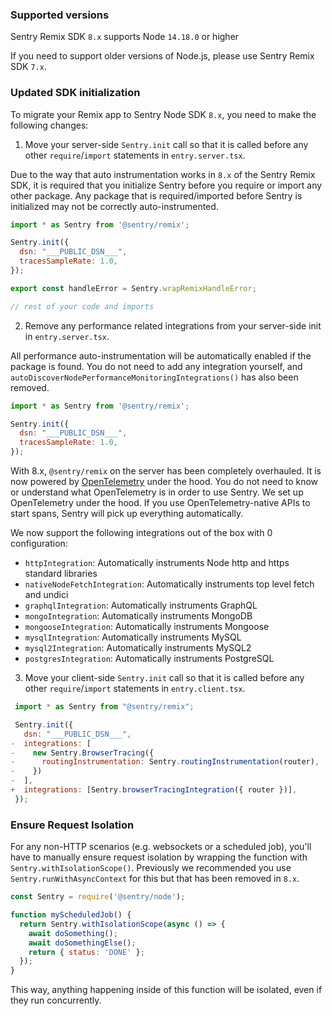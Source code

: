 ### Supported versions

Sentry Remix SDK `8.x` supports Node `14.18.0` or higher

If you need to support older versions of Node.js, please use Sentry Remix SDK `7.x`.

<Include name="migration/javascript-v8/compatible-browsers" />

### Updated SDK initialization

To migrate your Remix app to Sentry Node SDK `8.x`, you need to make the following changes:

1. Move your server-side `Sentry.init` call so that it is called before any other `require`/`import` statements in `entry.server.tsx`.

Due to the way that auto instrumentation works in `8.x` of the Sentry Remix SDK, it is required that you initialize Sentry before you require or import any other package. Any package that is required/imported before Sentry is initialized may not be correctly auto-instrumented.

```JavaScript {filename:entry.server.tsx}
import * as Sentry from '@sentry/remix';

Sentry.init({
  dsn: "___PUBLIC_DSN___",
  tracesSampleRate: 1.0,
});

export const handleError = Sentry.wrapRemixHandleError;

// rest of your code and imports
```

2. Remove any performance related integrations from your server-side init in `entry.server.tsx`.

All performance auto-instrumentation will be automatically enabled if the package is found. You do not need to add any integration yourself, and `autoDiscoverNodePerformanceMonitoringIntegrations()` has also been removed.

```JavaScript {filename:entry.server.tsx}
import * as Sentry from '@sentry/remix';

Sentry.init({
  dsn: "___PUBLIC_DSN___",
  tracesSampleRate: 1.0,
});
```

With 8.x, `@sentry/remix` on the server has been completely overhauled. It is now powered by [OpenTelemetry](https://opentelemetry.io/) under the hood. You do not need to know or understand what OpenTelemetry is in order to use Sentry. We set up OpenTelemetry under the hood. If you use OpenTelemetry-native APIs to start spans, Sentry will pick up everything automatically.

We now support the following integrations out of the box with 0 configuration:

- `httpIntegration`: Automatically instruments Node http and https standard libraries
- `nativeNodeFetchIntegration`: Automatically instruments top level fetch and undici
- `graphqlIntegration`: Automatically instruments GraphQL
- `mongoIntegration`: Automatically instruments MongoDB
- `mongooseIntegration`: Automatically instruments Mongoose
- `mysqlIntegration`: Automatically instruments MySQL
- `mysql2Integration`: Automatically instruments MySQL2
- `postgresIntegration`: Automatically instruments PostgreSQL

3. Move your client-side `Sentry.init` call so that it is called before any other `require`/`import` statements in `entry.client.tsx`.

```JavaScript diff
 import * as Sentry from "@sentry/remix";

 Sentry.init({
   dsn: "___PUBLIC_DSN___",
-  integrations: [
-    new Sentry.BrowserTracing({
-      routingInstrumentation: Sentry.routingInstrumentation(router),
-    })
-  ],
+  integrations: [Sentry.browserTracingIntegration({ router })],
 });
```

### Ensure Request Isolation

For any non-HTTP scenarios (e.g. websockets or a scheduled job), you'll have to manually ensure request isolation by wrapping the function with `Sentry.withIsolationScope()`. Previously we recommended you use `Sentry.runWithAsyncContext` for this but that has been removed in `8.x`.

```JavaScript
const Sentry = require('@sentry/node');

function myScheduledJob() {
  return Sentry.withIsolationScope(async () => {
    await doSomething();
    await doSomethingElse();
    return { status: 'DONE' };
  });
}
```

This way, anything happening inside of this function will be isolated, even if they run concurrently.
